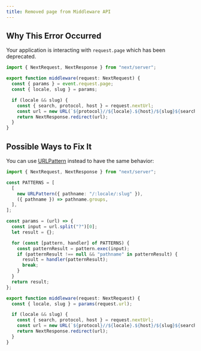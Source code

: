 ```yaml
---
title: Removed page from Middleware API
---
```


## Why This Error Occurred

Your application is interacting with `request.page` which has been deprecated.

```ts filename="middleware.ts"
import { NextRequest, NextResponse } from "next/server";

export function middleware(request: NextRequest) {
  const { params } = event.request.page;
  const { locale, slug } = params;

  if (locale && slug) {
    const { search, protocol, host } = request.nextUrl;
    const url = new URL(`${protocol}//${locale}.${host}/${slug}${search}`);
    return NextResponse.redirect(url);
  }
}
```

## Possible Ways to Fix It

You can use [URLPattern](https://developer.mozilla.org/docs/Web/API/URLPattern) instead to have the same behavior:

```ts filename="middleware.ts"
import { NextRequest, NextResponse } from "next/server";

const PATTERNS = [
  [
    new URLPattern({ pathname: "/:locale/:slug" }),
    ({ pathname }) => pathname.groups,
  ],
];

const params = (url) => {
  const input = url.split("?")[0];
  let result = {};

  for (const [pattern, handler] of PATTERNS) {
    const patternResult = pattern.exec(input);
    if (patternResult !== null && "pathname" in patternResult) {
      result = handler(patternResult);
      break;
    }
  }
  return result;
};

export function middleware(request: NextRequest) {
  const { locale, slug } = params(request.url);

  if (locale && slug) {
    const { search, protocol, host } = request.nextUrl;
    const url = new URL(`${protocol}//${locale}.${host}/${slug}${search}`);
    return NextResponse.redirect(url);
  }
}
```

